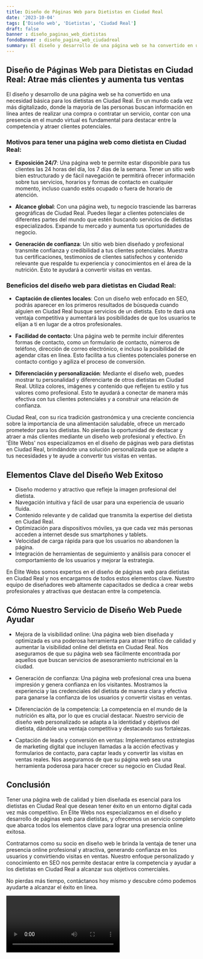```yaml
---
title: Diseño de Páginas Web para Dietistas en Ciudad Real
date: '2023-10-04'
tags: ['Diseño web', 'Dietistas', 'Ciudad Real']
draft: false
banner : diseño_paginas_web_dietistas
fondoBanner : diseño_pagina_web_ciudadreal
summary: El diseño y desarrollo de una página web se ha convertido en una necesidad básica para los dietistas en Ciudad Real. En un mundo cada vez más digitalizado, donde la mayoría de las personas buscan información en línea antes de realizar una compra o contratar un servicio, contar con una presencia en el mundo virtual es fundamental para destacar entre la competencia y atraer clientes potenciales.
---
```


## Diseño de Páginas Web para Dietistas en Ciudad Real: Atrae más clientes y aumenta tus ventas

El diseño y desarrollo de una página web se ha convertido en una necesidad básica para los dietistas en Ciudad Real. En un mundo cada vez más digitalizado, donde la mayoría de las personas buscan información en línea antes de realizar una compra o contratar un servicio, contar con una presencia en el mundo virtual es fundamental para destacar entre la competencia y atraer clientes potenciales.

### Motivos para tener una página web como dietista en Ciudad Real:

- **Exposición 24/7**: Una página web te permite estar disponible para tus clientes las 24 horas del día, los 7 días de la semana. Tener un sitio web bien estructurado y de fácil navegación te permitirá ofrecer información sobre tus servicios, horarios y formas de contacto en cualquier momento, incluso cuando estés ocupado o fuera de horario de atención.

- **Alcance global**: Con una página web, tu negocio trasciende las barreras geográficas de Ciudad Real. Puedes llegar a clientes potenciales de diferentes partes del mundo que estén buscando servicios de dietistas especializados. Expande tu mercado y aumenta tus oportunidades de negocio.

- **Generación de confianza**: Un sitio web bien diseñado y profesional transmite confianza y credibilidad a tus clientes potenciales. Muestra tus certificaciones, testimonios de clientes satisfechos y contenido relevante que respalde tu experiencia y conocimientos en el área de la nutrición. Esto te ayudará a convertir visitas en ventas.

### Beneficios del diseño web para dietistas en Ciudad Real:

- **Captación de clientes locales**: Con un diseño web enfocado en SEO, podrás aparecer en los primeros resultados de búsqueda cuando alguien en Ciudad Real busque servicios de un dietista. Esto te dará una ventaja competitiva y aumentará las posibilidades de que los usuarios te elijan a ti en lugar de a otros profesionales.

- **Facilidad de contacto**: Una página web te permite incluir diferentes formas de contacto, como un formulario de contacto, números de teléfono, dirección de correo electrónico, e incluso la posibilidad de agendar citas en línea. Esto facilita a tus clientes potenciales ponerse en contacto contigo y agiliza el proceso de conversión.

- **Diferenciación y personalización**: Mediante el diseño web, puedes mostrar tu personalidad y diferenciarte de otros dietistas en Ciudad Real. Utiliza colores, imágenes y contenido que reflejen tu estilo y tus valores como profesional. Esto te ayudará a conectar de manera más efectiva con tus clientes potenciales y a construir una relación de confianza.

Ciudad Real, con su rica tradición gastronómica y una creciente conciencia sobre la importancia de una alimentación saludable, ofrece un mercado prometedor para los dietistas. No pierdas la oportunidad de destacar y atraer a más clientes mediante un diseño web profesional y efectivo. En 'Élite Webs' nos especializamos en el diseño de páginas web para dietistas en Ciudad Real, brindándote una solución personalizada que se adapte a tus necesidades y te ayude a convertir tus visitas en ventas.

<GifSeo />

<Cta />

## Elementos Clave del Diseño Web Exitoso

- Diseño moderno y atractivo que refleje la imagen profesional del dietista.
- Navegación intuitiva y fácil de usar para una experiencia de usuario fluida.
- Contenido relevante y de calidad que transmita la expertise del dietista en Ciudad Real.
- Optimización para dispositivos móviles, ya que cada vez más personas acceden a internet desde sus smartphones y tablets.
- Velocidad de carga rápida para que los usuarios no abandonen la página.
- Integración de herramientas de seguimiento y análisis para conocer el comportamiento de los usuarios y mejorar la estrategia.

En Élite Webs somos expertos en el diseño de páginas web para dietistas en Ciudad Real y nos encargamos de todos estos elementos clave. Nuestro equipo de diseñadores web altamente capacitados se dedica a crear webs profesionales y atractivas que destacan entre la competencia.

## Cómo Nuestro Servicio de Diseño Web Puede Ayudar

- Mejora de la visibilidad online: Una página web bien diseñada y optimizada es una poderosa herramienta para atraer tráfico de calidad y aumentar la visibilidad online del dietista en Ciudad Real. Nos aseguramos de que su página web sea fácilmente encontrada por aquellos que buscan servicios de asesoramiento nutricional en la ciudad.

- Generación de confianza: Una página web profesional crea una buena impresión y genera confianza en los visitantes. Mostramos la experiencia y las credenciales del dietista de manera clara y efectiva para ganarse la confianza de los usuarios y convertir visitas en ventas.

- Diferenciación de la competencia: La competencia en el mundo de la nutrición es alta, por lo que es crucial destacar. Nuestro servicio de diseño web personalizado se adapta a la identidad y objetivos del dietista, dándole una ventaja competitiva y destacando sus fortalezas.

- Captación de leads y conversión en ventas: Implementamos estrategias de marketing digital que incluyen llamadas a la acción efectivas y formularios de contacto, para captar leads y convertir las visitas en ventas reales. Nos aseguramos de que su página web sea una herramienta poderosa para hacer crecer su negocio en Ciudad Real.

## Conclusión

Tener una página web de calidad y bien diseñada es esencial para los dietistas en Ciudad Real que desean tener éxito en un entorno digital cada vez más competitivo. En Élite Webs nos especializamos en el diseño y desarrollo de páginas web para dietistas, y ofrecemos un servicio completo que abarca todos los elementos clave para lograr una presencia online exitosa.

Contratarnos como su socio en diseño web le brinda la ventaja de tener una presencia online profesional y atractiva, generando confianza en los usuarios y convirtiendo visitas en ventas. Nuestro enfoque personalizado y conocimiento en SEO nos permite destacar entre la competencia y ayudar a los dietistas en Ciudad Real a alcanzar sus objetivos comerciales.

No pierdas más tiempo, contáctanos hoy mismo y descubre cómo podemos ayudarte a alcanzar el éxito en línea.

<Video />

<CtaBot job='Dietistas' city='Ciudad Real'/>

<Gmaps query='Ciudad Real+españa+maps' />